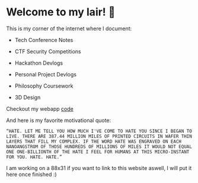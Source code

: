 # Welcome to my lair! 🙂

This is my corner of the internet where I document:
- <p className="text-blue-500"> Tech Conference Notes </p> 
- <p className="text-orange-500"> CTF Security Competitions </p> 
- <p className="text-red-500"> Hackathon Devlogs </p> 
- <p className="text-green-800"> Personal Project Devlogs </p> 
- <p className="text-purple-500"> Philosophy Coursework </p> 
- <p className="text-pink-500"> 3D Design </p> 
 
Checkout my webapp [code](https://github.com/digitalyoshixi/digitalyoshixi.github.io)

And here is my favorite motivational quote:
```
“HATE. LET ME TELL YOU HOW MUCH I'VE COME TO HATE YOU SINCE I BEGAN TO LIVE. THERE ARE 387.44 MILLION MILES OF PRINTED CIRCUITS IN WAFER THIN LAYERS THAT FILL MY COMPLEX. IF THE WORD HATE WAS ENGRAVED ON EACH NANOANGSTROM OF THOSE HUNDREDS OF MILLIONS OF MILES IT WOULD NOT EQUAL ONE ONE-BILLIONTH OF THE HATE I FEEL FOR HUMANS AT THIS MICRO-INSTANT FOR YOU. HATE. HATE.” 
```
I am working on a 88x31 if you want to link to this website aswell, I will put it here once finished :)
